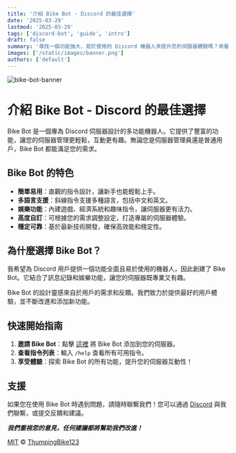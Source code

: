 ```yaml
---
title: '介紹 Bike Bot - Discord 的最佳選擇'
date: '2025-03-29'
lastmod: '2025-03-29'
tags: ['discord-bot', 'guide', 'intro']
draft: false
summary: '尋找一個功能強大、易於使用的 Discord 機器人來提升您的伺服器體驗嗎？來看看 Bike Bot 吧！'
images: ['/static/images/banner.png']
authors: ['default']
---
```


![bike-bot-banner](/static/images/banner.png)

# 介紹 Bike Bot - Discord 的最佳選擇

Bike Bot 是一個專為 Discord 伺服器設計的多功能機器人。它提供了豐富的功能，讓您的伺服器管理更輕鬆，互動更有趣。無論您是伺服器管理員還是普通用戶，Bike Bot 都能滿足您的需求。

## Bike Bot 的特色

- **簡單易用**：直觀的指令設計，讓新手也能輕鬆上手。
- **多語言支援**：斜線指令支援多種語言，包括中文和英文。
- **娛樂功能**：內建遊戲、經濟系統和趣味指令，讓伺服器更有活力。
- **高度自訂**：可根據您的需求調整設定，打造專屬的伺服器體驗。
- **穩定可靠**：基於最新技術開發，確保高效能和穩定性。

## 為什麼選擇 Bike Bot？

我希望為 Discord 用戶提供一個功能全面且易於使用的機器人，因此創建了 Bike Bot。它結合了訊息記錄和娛樂功能，讓您的伺服器既專業又有趣。

Bike Bot 的設計靈感來自於用戶的需求和反饋。我們致力於提供最好的用戶體驗，並不斷改進和添加新功能。

## 快速開始指南

1. **邀請 Bike Bot**：點擊 [這裡](https://discord.com/oauth2/authorize?client_id=1211405791886839899) 將 Bike Bot 添加到您的伺服器。
2. **查看指令列表**：輸入 `/help` 查看所有可用指令。
3. **享受體驗**：探索 Bike Bot 的所有功能，提升您的伺服器互動性！

## 支援

如果您在使用 Bike Bot 時遇到問題，請隨時聯繫我們！您可以通過 [Discord](https://discordapp.com/users/1069266988326731856) 與我們聯繫，或提交反饋和建議。

**_我們重視您的意見，任何建議都將幫助我們改進！_**


[MIT](https://github.com/alexa24371/bike-bot-web/blob/main/LICENSE) © [ThumpingBike123](https://github.com/alexa24371)
